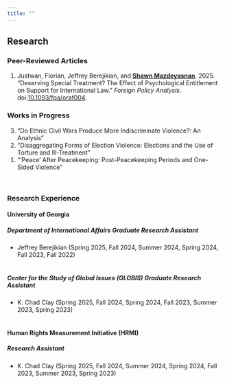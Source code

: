 ```yaml
---
title: ""
---
```


## Research

### Peer-Reviewed Articles

<ol reversed>
<li> Justwan, Florian, Jeffrey Berejikian, and [**Shawn Mazdeyasnan**]{.underline}. 2025. “Deserving Special Treatment? The Effect of Psychological Entitlement on Support for International Law.” *Foreign Policy Analysis*. doi:[10.1093/fpa/oraf004](https://doi.org/10.1093/fpa/oraf004). </li>
</ol>

```{=html}
<!--
### Articles in Revision
-->
```
### Works in Progress

<ol reversed>
<li> "Do Ethnic Civil Wars Produce More Indiscriminate Violence?: An Analysis" </li>
<li> "Disaggregating Forms of Election Violence: Elections and the Use of Torture and Ill-Treatment" </li>
<li> "'Peace' After Peacekeeping: Post-Peacekeeping Periods and One-Sided Violence" </li>
</ol>

<br>

### Research Experience

#### University of Georgia

##### *Department of International Affairs Graduate Research Assistant*

-   Jeffrey Berejikian (Spring 2025, Fall 2024, Summer 2024, Spring 2024, Fall 2023, Fall 2022) <br> <br>

##### *Center for the Study of Global Issues (GLOBIS) Graduate Research Assistant*

-   K. Chad Clay (Spring 2025, Fall 2024, Spring 2024, Fall 2023, Summer 2023, Spring 2023) <br> <br>

#### Human Rights Measurement Initiative (HRMI)

##### *Research Assistant*

-   K. Chad Clay (Spring 2025, Fall 2024, Summer 2024, Spring 2024, Fall 2023, Summer 2023, Spring 2023)
